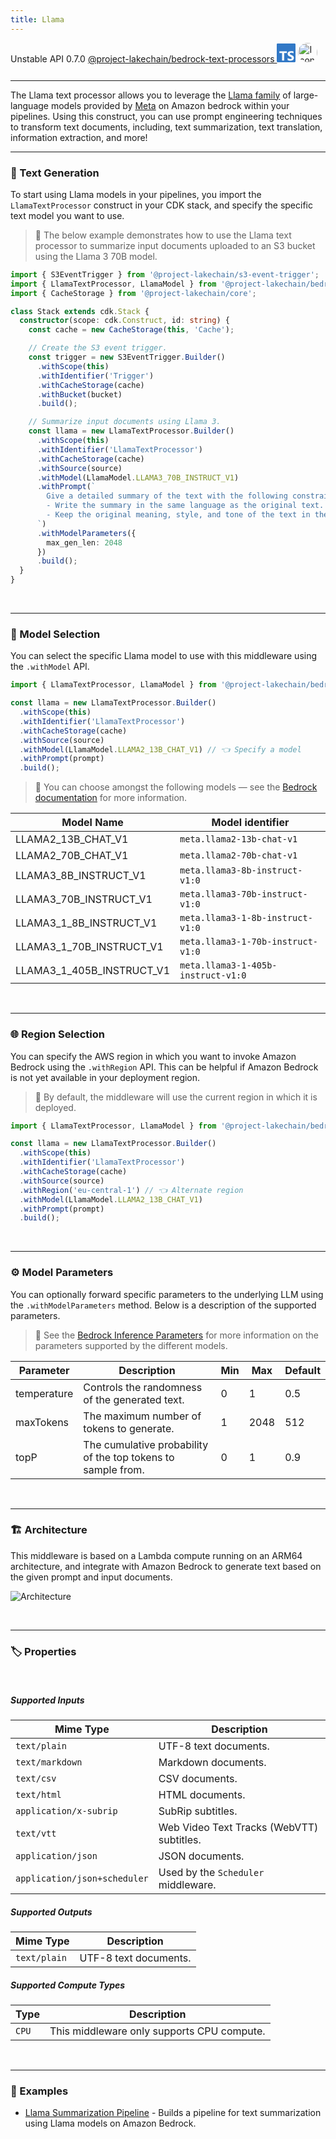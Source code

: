 ```yaml
---
title: Llama
---
```



<span title="Label: Pro" data-view-component="true" class="Label Label--api text-uppercase">
  Unstable API
</span>
<span title="Label: Pro" data-view-component="true" class="Label Label--version text-uppercase">
  0.7.0
</span>
<span title="Label: Pro" data-view-component="true" class="Label Label--package">
  <a target="_blank" href="https://www.npmjs.com/package/@project-lakechain/bedrock-text-processors">
    @project-lakechain/bedrock-text-processors
  </a>
</span>
<span class="language-icon">
  <svg role="img" viewBox="0 0 24 24" width="30" xmlns="http://www.w3.org/2000/svg" style="fill: #3178C6;"><title>TypeScript</title><path d="M1.125 0C.502 0 0 .502 0 1.125v21.75C0 23.498.502 24 1.125 24h21.75c.623 0 1.125-.502 1.125-1.125V1.125C24 .502 23.498 0 22.875 0zm17.363 9.75c.612 0 1.154.037 1.627.111a6.38 6.38 0 0 1 1.306.34v2.458a3.95 3.95 0 0 0-.643-.361 5.093 5.093 0 0 0-.717-.26 5.453 5.453 0 0 0-1.426-.2c-.3 0-.573.028-.819.086a2.1 2.1 0 0 0-.623.242c-.17.104-.3.229-.393.374a.888.888 0 0 0-.14.49c0 .196.053.373.156.529.104.156.252.304.443.444s.423.276.696.41c.273.135.582.274.926.416.47.197.892.407 1.266.628.374.222.695.473.963.753.268.279.472.598.614.957.142.359.214.776.214 1.253 0 .657-.125 1.21-.373 1.656a3.033 3.033 0 0 1-1.012 1.085 4.38 4.38 0 0 1-1.487.596c-.566.12-1.163.18-1.79.18a9.916 9.916 0 0 1-1.84-.164 5.544 5.544 0 0 1-1.512-.493v-2.63a5.033 5.033 0 0 0 3.237 1.2c.333 0 .624-.03.872-.09.249-.06.456-.144.623-.25.166-.108.29-.234.373-.38a1.023 1.023 0 0 0-.074-1.089 2.12 2.12 0 0 0-.537-.5 5.597 5.597 0 0 0-.807-.444 27.72 27.72 0 0 0-1.007-.436c-.918-.383-1.602-.852-2.053-1.405-.45-.553-.676-1.222-.676-2.005 0-.614.123-1.141.369-1.582.246-.441.58-.804 1.004-1.089a4.494 4.494 0 0 1 1.47-.629 7.536 7.536 0 0 1 1.77-.201zm-15.113.188h9.563v2.166H9.506v9.646H6.789v-9.646H3.375z"/></svg>
</span>
<span class="language-icon" style="margin-right: 10px">
  <a target="_blank" href="https://docs.aws.amazon.com/bedrock/latest/userguide/model-parameters-meta.html">
    <Image width="31" src={icon} alt="Icon" style="border-radius: 50%" />
  </a>
</span>
<div style="margin-top: 26px"></div>

---

The Llama text processor allows you to leverage the [Llama family](https://llama.meta.com/) of large-language models provided by [Meta](https://ai.meta.com/meta-ai/) on Amazon bedrock within your pipelines.
Using this construct, you can use prompt engineering techniques to transform text documents, including, text summarization, text translation, information extraction, and more!

---

### 📝 Text Generation

To start using Llama models in your pipelines, you import the `LlamaTextProcessor` construct in your CDK stack, and specify the specific text model you want to use.

> 💁 The below example demonstrates how to use the Llama text processor to summarize input documents uploaded to an S3 bucket using the Llama 3 70B model.

```typescript
import { S3EventTrigger } from '@project-lakechain/s3-event-trigger';
import { LlamaTextProcessor, LlamaModel } from '@project-lakechain/bedrock-text-processors';
import { CacheStorage } from '@project-lakechain/core';

class Stack extends cdk.Stack {
  constructor(scope: cdk.Construct, id: string) {
    const cache = new CacheStorage(this, 'Cache');

    // Create the S3 event trigger.
    const trigger = new S3EventTrigger.Builder()
      .withScope(this)
      .withIdentifier('Trigger')
      .withCacheStorage(cache)
      .withBucket(bucket)
      .build();

    // Summarize input documents using Llama 3.
    const llama = new LlamaTextProcessor.Builder()
      .withScope(this)
      .withIdentifier('LlamaTextProcessor')
      .withCacheStorage(cache)
      .withSource(source)
      .withModel(LlamaModel.LLAMA3_70B_INSTRUCT_V1)
      .withPrompt(`
        Give a detailed summary of the text with the following constraints:
        - Write the summary in the same language as the original text.
        - Keep the original meaning, style, and tone of the text in the summary.
      `)
      .withModelParameters({
        max_gen_len: 2048
      })
      .build();
  }
}
```

<br />

---

### 🤖 Model Selection

You can select the specific Llama model to use with this middleware using the `.withModel` API.

```typescript
import { LlamaTextProcessor, LlamaModel } from '@project-lakechain/bedrock-text-processors';

const llama = new LlamaTextProcessor.Builder()
  .withScope(this)
  .withIdentifier('LlamaTextProcessor')
  .withCacheStorage(cache)
  .withSource(source)
  .withModel(LlamaModel.LLAMA2_13B_CHAT_V1) // 👈 Specify a model
  .withPrompt(prompt)
  .build();
```

> 💁 You can choose amongst the following models — see the [Bedrock documentation](https://docs.aws.amazon.com/bedrock/latest/userguide/model-ids.html) for more information.

Model Name | Model identifier
---------- | ----------------
LLAMA2_13B_CHAT_V1 | `meta.llama2-13b-chat-v1`
LLAMA2_70B_CHAT_V1 | `meta.llama2-70b-chat-v1`
LLAMA3_8B_INSTRUCT_V1 | `meta.llama3-8b-instruct-v1:0`
LLAMA3_70B_INSTRUCT_V1 | `meta.llama3-70b-instruct-v1:0`
LLAMA3_1_8B_INSTRUCT_V1 | `meta.llama3-1-8b-instruct-v1:0`
LLAMA3_1_70B_INSTRUCT_V1 | `meta.llama3-1-70b-instruct-v1:0`
LLAMA3_1_405B_INSTRUCT_V1 | `meta.llama3-1-405b-instruct-v1:0`

<br />

---

### 🌐 Region Selection

You can specify the AWS region in which you want to invoke Amazon Bedrock using the `.withRegion` API. This can be helpful if Amazon Bedrock is not yet available in your deployment region.

> 💁 By default, the middleware will use the current region in which it is deployed.

```typescript
import { LlamaTextProcessor, LlamaModel } from '@project-lakechain/bedrock-text-processors';

const llama = new LlamaTextProcessor.Builder()
  .withScope(this)
  .withIdentifier('LlamaTextProcessor')
  .withCacheStorage(cache)
  .withSource(source)
  .withRegion('eu-central-1') // 👈 Alternate region
  .withModel(LlamaModel.LLAMA2_13B_CHAT_V1)
  .withPrompt(prompt)
  .build();
```

<br />

---

### ⚙️ Model Parameters

You can optionally forward specific parameters to the underlying LLM using the `.withModelParameters` method. Below is a description of the supported parameters.

> 💁 See the [Bedrock Inference Parameters](https://docs.aws.amazon.com/bedrock/latest/userguide/model-parameters.html) for more information on the parameters supported by the different models.

Parameter   | Description | Min | Max | Default
----------- | ----------- | --- | --- | -------
temperature | Controls the randomness of the generated text. | 0 | 1 | 0.5
maxTokens   | The maximum number of tokens to generate. | 1 | 2048 | 512
topP        | The cumulative probability of the top tokens to sample from. | 0 | 1 | 0.9

<br />

---

### 🏗️ Architecture

This middleware is based on a Lambda compute running on an ARM64 architecture, and integrate with Amazon Bedrock to generate text based on the given prompt and input documents.

![Architecture](../../../assets/bedrock-text-generators-architecture.png)

<br />

---

### 🏷️ Properties

<br />

##### Supported Inputs

|  Mime Type  | Description |
| ----------- | ----------- |
| `text/plain` | UTF-8 text documents. |
| `text/markdown` | Markdown documents. |
| `text/csv` | CSV documents. |
| `text/html` | HTML documents. |
| `application/x-subrip` | SubRip subtitles. |
| `text/vtt` | Web Video Text Tracks (WebVTT) subtitles. |
| `application/json` | JSON documents. |
| `application/json+scheduler` | Used by the `Scheduler` middleware. |

##### Supported Outputs

|  Mime Type  | Description |
| ----------- | ----------- |
| `text/plain` | UTF-8 text documents. |

##### Supported Compute Types

| Type  | Description |
| ----- | ----------- |
| `CPU` | This middleware only supports CPU compute. |

<br />

---

### 📖 Examples

- [Llama Summarization Pipeline](https://github.com/awslabs/project-lakechain/tree/main/examples/simple-pipelines/summarization-pipelines/llama-summarization-pipeline) - Builds a pipeline for text summarization using Llama models on Amazon Bedrock.
